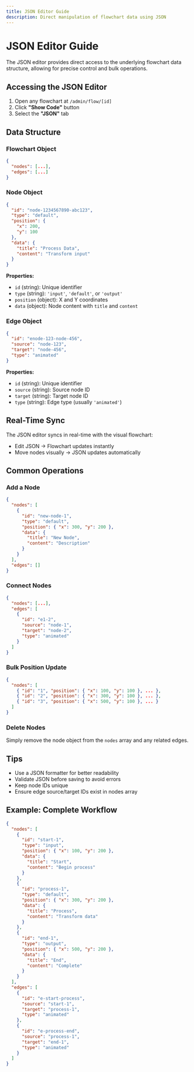 ```yaml
---
title: JSON Editor Guide
description: Direct manipulation of flowchart data using JSON
---
```


# JSON Editor Guide

The JSON editor provides direct access to the underlying flowchart data structure, allowing for precise control and bulk operations.

## Accessing the JSON Editor

1. Open any flowchart at `/admin/flow/[id]`
2. Click **"Show Code"** button
3. Select the **"JSON"** tab

## Data Structure

### Flowchart Object

```json
{
  "nodes": [...],
  "edges": [...]
}
```

### Node Object

```json
{
  "id": "node-1234567890-abc123",
  "type": "default",
  "position": {
    "x": 200,
    "y": 100
  },
  "data": {
    "title": "Process Data",
    "content": "Transform input"
  }
}
```

**Properties:**
- `id` (string): Unique identifier
- `type` (string): `'input'`, `'default'`, or `'output'`
- `position` (object): X and Y coordinates
- `data` (object): Node content with `title` and `content`

### Edge Object

```json
{
  "id": "enode-123-node-456",
  "source": "node-123",
  "target": "node-456",
  "type": "animated"
}
```

**Properties:**
- `id` (string): Unique identifier
- `source` (string): Source node ID
- `target` (string): Target node ID
- `type` (string): Edge type (usually `'animated'`)

## Real-Time Sync

The JSON editor syncs in real-time with the visual flowchart:
- Edit JSON → Flowchart updates instantly
- Move nodes visually → JSON updates automatically

## Common Operations

### Add a Node

```json
{
  "nodes": [
    {
      "id": "new-node-1",
      "type": "default",
      "position": { "x": 300, "y": 200 },
      "data": {
        "title": "New Node",
        "content": "Description"
      }
    }
  ],
  "edges": []
}
```

### Connect Nodes

```json
{
  "nodes": [...],
  "edges": [
    {
      "id": "e1-2",
      "source": "node-1",
      "target": "node-2",
      "type": "animated"
    }
  ]
}
```

### Bulk Position Update

```json
{
  "nodes": [
    { "id": "1", "position": { "x": 100, "y": 100 }, ... },
    { "id": "2", "position": { "x": 300, "y": 100 }, ... },
    { "id": "3", "position": { "x": 500, "y": 100 }, ... }
  ]
}
```

### Delete Nodes

Simply remove the node object from the `nodes` array and any related edges.

## Tips

- Use a JSON formatter for better readability
- Validate JSON before saving to avoid errors
- Keep node IDs unique
- Ensure edge source/target IDs exist in nodes array

## Example: Complete Workflow

```json
{
  "nodes": [
    {
      "id": "start-1",
      "type": "input",
      "position": { "x": 100, "y": 200 },
      "data": {
        "title": "Start",
        "content": "Begin process"
      }
    },
    {
      "id": "process-1",
      "type": "default",
      "position": { "x": 300, "y": 200 },
      "data": {
        "title": "Process",
        "content": "Transform data"
      }
    },
    {
      "id": "end-1",
      "type": "output",
      "position": { "x": 500, "y": 200 },
      "data": {
        "title": "End",
        "content": "Complete"
      }
    }
  ],
  "edges": [
    {
      "id": "e-start-process",
      "source": "start-1",
      "target": "process-1",
      "type": "animated"
    },
    {
      "id": "e-process-end",
      "source": "process-1",
      "target": "end-1",
      "type": "animated"
    }
  ]
}
```
